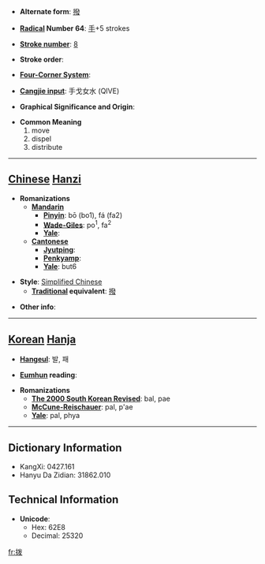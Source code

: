 * '''Alternate form''': [[撥]]

* '''[[Wiktionary:Chinese radical index| Radical]] Number 64''': [[Wiktionary:Chinese radical index 手|手]]+5 strokes

* '''[[Wiktionary:Chinese total strokes index|Stroke number]]''': [[Wiktionary:Chinese total strokes index 8|8]]

* '''Stroke order''': 

* '''[[Wiktionary:Chinese four corner index|Four-Corner System]]''': 

* '''[[Wiktionary:Chinese Cangjie index|Cangjie input]]''': 手戈女水 (QIVE)

* '''Graphical Significance and Origin''': 

* '''Common Meaning'''
*#move
*# dispel
*# distribute


----

== [[Chinese]] [[Hanzi]] ==

* '''Romanizations'''
** '''[[Mandarin]]'''
*** '''[[Pinyin]]''': bō (bo1), fá (fa2)
*** '''[[Wade-Giles]]''': po<sup>1</sup>, fa<sup>2</sup>
*** '''[[Yale]]''': 
** '''[[Cantonese]]'''
*** '''[[Jyutping]]''':
*** '''[[Penkyamp]]''': 
*** '''[[Yale]]''': but6

* '''Style''': [[Simplified Chinese]] 
** '''[[Traditional Chinese|Traditional]] equivalent''': [[撥]]

* '''Other info''': 

----

== [[Korean]] [[Hanja]] ==

* '''[[Hangeul]]''': 발, 패

* '''[[Eumhun]] reading''': 

* '''Romanizations'''
** '''[[The 2000 South Korean Revised Romanization|The 2000 South Korean Revised]]''': bal, pae
** '''[[McCune-Reischauer]]''': pal, p'ae
** '''[[Yale]]''': pal, phya

----

== Dictionary Information ==

* KangXi: 0427.161
* Hanyu Da Zidian: 31862.010

== Technical Information ==

* '''Unicode''':
** Hex: 62E8
** Decimal: 25320

[[fr:拨]]